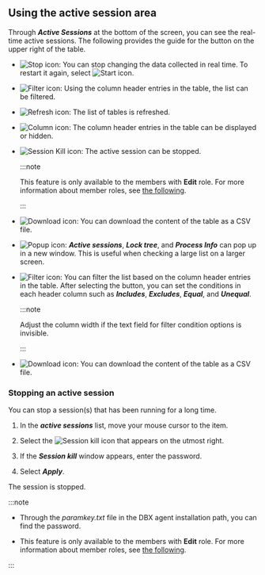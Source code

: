 ## Using the active session area

Through **_Active Sessions_** at the bottom of the screen, you can see the real-time active sessions. The following provides the guide for the button on the upper right of the table.

<Xclude product='postgresql,mysql'>

-   ![Stop icon](/img/ico-pause.svg): You can stop changing the data collected in real time. To restart it again, select ![Start icon](/img/ico-play-grey.svg).

</Xclude>

<InDoc product='postgresql,mysql'>

-   ![Filter icon](/img/ico-filter.svg): Using the column header entries in the table, the list can be filtered.

</InDoc>

-   ![Refresh icon](/img/ico-refresh.svg): The list of tables is refreshed.

-   ![Column icon](/img/ico-column.svg): The column header entries in the table can be displayed or hidden.

<InDoc product='postgresql,mysql'>

-   ![Session Kill icon](/img/ico-kill-session.svg): The active session can be stopped.

    :::note

    This feature is only available to the members with **Edit** role. For more information about member roles, see [the following](../project/project-structure#project-auth).

    :::

-   ![Download icon](/img/ico-download.svg): You can download the content of the table as a CSV file.

-   ![Popup icon](/img/ic-popup.svg): **_Active sessions_**, **_Lock tree_**, and **_Process Info_** can pop up in a new window. This is useful when checking a large list on a larger screen.

</InDoc>

<Xclude product='postgresql,mysql'>

-   ![Filter icon](/img/ico-filter.svg): You can filter the list based on the column header entries in the table. After selecting the button, you can set the conditions in each header column such as **_Includes_**, **_Excludes_**, **_Equal_**, and **_Unequal_**.

    :::note

    Adjust the column width if the text field for filter condition options is invisible.

    :::

-   ![Download icon](/img/ico-download.svg): You can download the content of the table as a CSV file.

### Stopping an active session

You can stop a session(s) that has been running for a long time.

1.  In the **_active sessions_** list, move your mouse cursor to the item.

2.  Select the ![Session kill icon](/img/ic-kill-session.svg) that appears on the utmost right.

3.  If the **_Session kill_** window appears, enter the password.

4.  Select **_Apply_**.

The session is stopped.

:::note

-   Through the _paramkey.txt_ file in the DBX agent installation path, you can find the password.

-   This feature is only available to the members with **Edit** role. For more information about member roles, see [the following](../project/project-structure#project-auth).

:::

</Xclude>

